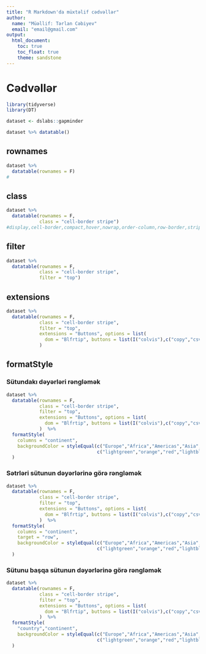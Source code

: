 ```yaml
---
title: "R Markdown'da müxtəlif cədvəllər"
author: 
  name: "Müəllif: Tərlan Cəbiyev"
  email: "email@gmail.com"
output: 
  html_document:
    toc: true
    toc_float: true
    theme: sandstone
---
```


# Cədvəllər

```r
library(tidyverse) 
library(DT)

dataset <- dslabs::gapminder
```

```r
dataset %>% datatable()
```

## rownames

```r
dataset %>% 
  datatable(rownames = F)
#
```

## class

```r
dataset %>% 
  datatable(rownames = F,
            class = "cell-border stripe")
#display,cell-border,compact,hover,nowrap,order-column,row-border,stripe
```

## filter

```r
dataset %>% 
  datatable(rownames = F,
            class = "cell-border stripe",
            filter = "top")
```

## extensions

```r
dataset %>% 
  datatable(rownames = F,
            class = "cell-border stripe",
            filter = "top",
            extensions = "Buttons", options = list(
              dom = "Blfrtip", buttons = list(I("colvis"),c("copy","csv","excel","pdf")))
            )
```

## formatStyle

### Sütundakı dəyərləri rəngləmək

```r
dataset %>% 
  datatable(rownames = F,
            class = "cell-border stripe",
            filter = "top",
            extensions = "Buttons", options = list(
              dom = "Blfrtip", buttons = list(I("colvis"),c("copy","csv","excel","pdf")))
            )  %>% 
  formatStyle(
    columns = "continent",
    backgroundColor = styleEqual(c("Europe","Africa","Americas","Asia","Oceania"), 
                                 c("lightgreen","orange","red","lightblue","green"))
  )
```

### Sətrləri sütunun dəyərlərinə görə rəngləmək

```r
dataset %>% 
  datatable(rownames = F,
            class = "cell-border stripe",
            filter = "top",
            extensions = "Buttons", options = list(
              dom = "Blfrtip", buttons = list(I("colvis"),c("copy","csv","excel","pdf")))
            )  %>% 
  formatStyle(
    columns = "continent",
    target = "row",
    backgroundColor = styleEqual(c("Europe","Africa","Americas","Asia","Oceania"), 
                                 c("lightgreen","orange","red","lightblue","green"))
  )
```

### Sütunu başqa sütunun dəyərlərinə görə rəngləmək

```r
dataset %>% 
  datatable(rownames = F,
            class = "cell-border stripe",
            filter = "top",
            extensions = "Buttons", options = list(
              dom = "Blfrtip", buttons = list(I("colvis"),c("copy","csv","excel","pdf")))
            )  %>% 
  formatStyle(
    "country","continent",
    backgroundColor = styleEqual(c("Europe","Africa","Americas","Asia","Oceania"), 
                                 c("lightgreen","orange","red","lightblue","green"))
  )
```


